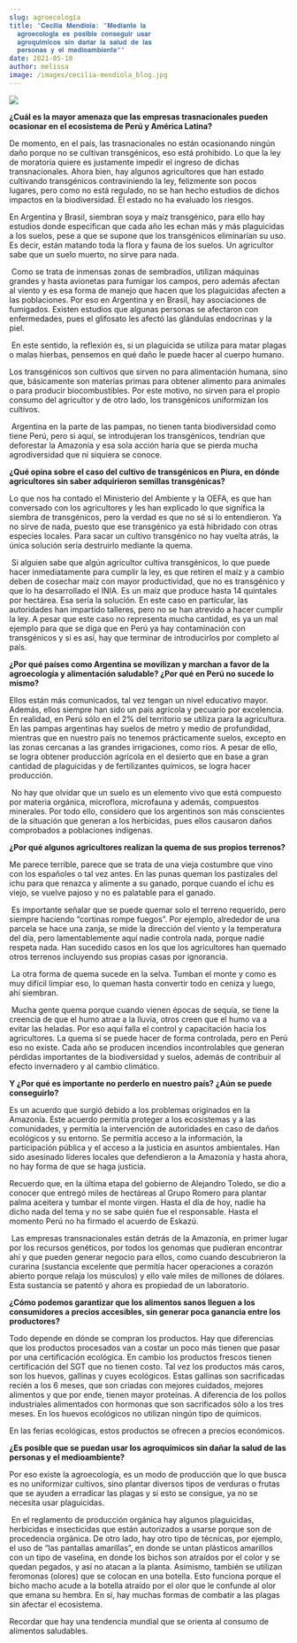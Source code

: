 ```yaml
---
slug: agroecología
title: "𝐂𝐞𝐜𝐢𝐥𝐢𝐚 𝐌𝐞𝐧𝐝𝐢𝐨𝐥𝐚: ❞𝐌𝐞𝐝𝐢𝐚𝐧𝐭𝐞 𝐥𝐚
  𝐚𝐠𝐫𝐨𝐞𝐜𝐨𝐥𝐨𝐠𝐢́𝐚 𝐞𝐬 𝐩𝐨𝐬𝐢𝐛𝐥𝐞 𝐜𝐨𝐧𝐬𝐞𝐠𝐮𝐢𝐫 𝐮𝐬𝐚𝐫
  𝐚𝐠𝐫𝐨𝐪𝐮𝐢́𝐦𝐢𝐜𝐨𝐬 𝐬𝐢𝐧 𝐝𝐚𝐧̃𝐚𝐫 𝐥𝐚 𝐬𝐚𝐥𝐮𝐝 𝐝𝐞 𝐥𝐚𝐬
  𝐩𝐞𝐫𝐬𝐨𝐧𝐚𝐬 𝐲 𝐞𝐥 𝐦𝐞𝐝𝐢𝐨𝐚𝐦𝐛𝐢𝐞𝐧𝐭𝐞❞"
date: 2021-05-10
author: melissa
image: /images/cecilia-mendiola_blog.jpg
---
```

![](/images/cecilia-mendiola_blog.jpg)

**¿Cuál es la mayor amenaza que las empresas trasnacionales pueden ocasionar en el ecosistema de Perú y América Latina?**

De momento, en el país, las trasnacionales no están ocasionando ningún daño porque no se cultivan transgénicos, eso está prohibido. Lo que la ley de moratoria quiere es justamente impedir el ingreso de dichas transnacionales. Ahora bien, hay algunos agricultores que han estado cultivando transgénicos contraviniendo la ley, felizmente son pocos lugares, pero como no está regulado, no se han hecho estudios de dichos impactos en la biodiversidad. El estado no ha evaluado los riesgos.

En Argentina y Brasil, siembran soya y maíz transgénico, para ello hay estudios donde especifican que cada año les echan más y más plaguicidas a los suelos, pese a que se supone que los transgénicos eliminarían su uso. Es decir, están matando toda la flora y fauna de los suelos. Un agricultor sabe que un suelo muerto, no sirve para nada.

 Como se trata de inmensas zonas de sembradíos, utilizan máquinas grandes y hasta avionetas para fumigar los campos, pero además afectan al viento y es esa forma de manejo que hacen que los plaguicidas afecten a las poblaciones. Por eso en Argentina y en Brasil, hay asociaciones de fumigados. Existen estudios que algunas personas se afectaron con enfermedades, pues el glifosato les afectó las glándulas endocrinas y la piel.

 En este sentido, la reflexión es, si un plaguicida se utiliza para matar plagas o malas hierbas, pensemos en qué daño le puede hacer al cuerpo humano.

Los transgénicos son cultivos que sirven no para alimentación humana, sino que, básicamente son materias primas para obtener alimento para animales o para producir biocombustibles. Por este motivo, no sirven para el propio consumo del agricultor y de otro lado, los transgénicos uniformizan los cultivos.

 Argentina en la parte de las pampas, no tienen tanta biodiversidad como tiene Perú, pero si aquí, se introdujeran los transgénicos, tendrían que deforestar la Amazonía y esa sola acción haría que se pierda mucha agrodiversidad que ni siquiera se conoce.



**¿Qué opina sobre el caso del cultivo de transgénicos en Piura, en dónde agricultores sin saber adquirieron semillas transgénicas?**

Lo que nos ha contado el Ministerio del Ambiente y la OEFA, es que han conversado con los agricultores y les han explicado lo que significa la siembra de transgénicos, pero la verdad es que no sé si lo entendieron. Ya no sirve de nada, puesto que ese transgénico ya está hibridado con otras especies locales. Para sacar un cultivo transgénico no hay vuelta atrás, la única solución sería destruirlo mediante la quema.

 Si alguien sabe que algún agricultor cultiva transgénicos, lo que puede hacer inmediatamente para cumplir la ley, es que retiren el maíz y a cambio deben de cosechar maíz con mayor productividad, que no es transgénico y que lo ha desarrollado el INIA. Es un maíz que produce hasta 14 quintales por hectárea. Esa sería la solución. En este caso en particular, las autoridades han impartido talleres, pero no se han atrevido a hacer cumplir la ley. A pesar que este caso no representa mucha cantidad, es ya un mal ejemplo para que se diga que en Perú ya hay contaminación con transgénicos y si es así, hay que terminar de introducirlos por completo al país.



**¿Por qué países como Argentina se movilizan y marchan a favor de la agroecología y alimentación saludable? ¿Por qué en Perú no sucede lo mismo?**

Ellos están más comunicados, tal vez tengan un nivel educativo mayor. Además, ellos siempre han sido un país agrícola y pecuario por excelencia. En realidad, en Perú sólo en el 2% del territorio se utiliza para la agricultura. En las pampas argentinas hay suelos de metro y medio de profundidad, mientras que en nuestro país no tenemos prácticamente suelos, excepto en las zonas cercanas a las grandes irrigaciones, como ríos. A pesar de ello, se logra obtener producción agrícola en el desierto que en base a gran cantidad de plaguicidas y de fertilizantes químicos, se logra hacer producción.

 No hay que olvidar que un suelo es un elemento vivo que está compuesto por materia orgánica, microflora, microfauna y además, compuestos minerales. Por todo ello, considero que los argentinos son más conscientes de la situación que generan a los herbicidas, pues ellos causaron daños comprobados a poblaciones indígenas.



**¿Por qué algunos agricultores realizan la quema de sus propios terrenos?**

Me parece terrible, parece que se trata de una vieja costumbre que vino con los españoles o tal vez antes. En las punas queman los pastizales del ichu para que renazca y alimente a su ganado, porque cuando el ichu es viejo, se vuelve pajoso y no es palatable para el ganado.

 Es importante señalar que se puede quemar solo el terreno requerido, pero siempre haciendo “cortinas rompe fuegos”. Por ejemplo, alrededor de una parcela se hace una zanja, se mide la dirección del viento y la temperatura del día, pero lamentablemente aquí nadie controla nada, porque nadie respeta nada. Han sucedido casos en los que los agricultores han quemado otros terrenos incluyendo sus propias casas por ignorancia.

 La otra forma de quema sucede en la selva. Tumban el monte y como es muy difícil limpiar eso, lo queman hasta convertir todo en ceniza y luego, ahí siembran.

 Mucha gente quema porque cuando vienen épocas de sequía, se tiene la creencia de que el humo atrae a la lluvia, otros creen que el humo va a evitar las heladas. Por eso aquí falla el control y capacitación hacia los agricultores. La quema sí se puede hacer de forma controlada, pero en Perú eso no existe. Cada año se producen incendios incontrolables que generan pérdidas importantes de la biodiversidad y suelos, además de contribuir al efecto invernadero y al cambio climático.



**Y ¿Por qué es importante no perderlo en nuestro país? ¿Aún se puede conseguirlo?**

Es un acuerdo que surgió debido a los problemas originados en la Amazonía. Este acuerdo permitía proteger a los ecosistemas y a las comunidades, y permitía la intervención de autoridades en caso de daños ecológicos y su entorno. Se permitía acceso a la información, la participación pública y el acceso a la justicia en asuntos ambientales. Han sido asesinado líderes locales que defendieron a la Amazonía y hasta ahora, no hay forma de que se haga justicia.

Recuerdo que, en la última etapa del gobierno de Alejandro Toledo, se dio a conocer que entregó miles de hectáreas al Grupo Romero para plantar palma aceitera y tumbar el monte virgen. Hasta el día de hoy, nadie ha dicho nada del tema y no se sabe quién fue el responsable. Hasta el momento Perú no ha firmado el acuerdo de Eskazú.

 Las empresas transnacionales están detrás de la Amazonía, en primer lugar por los recursos genéticos, por todos los genomas que pudieran encontrar ahí y que pueden generar negocio para ellos, como cuando descubrieron la curarina (sustancia excelente que permitía hacer operaciones a corazón abierto porque relaja los músculos) y ello vale miles de millones de dólares. Esta sustancia se patentó y ahora es propiedad de un laboratorio.



**¿Cómo podemos garantizar que los alimentos sanos lleguen a los consumidores a precios accesibles, sin generar poca ganancia entre los productores?**

Todo depende en dónde se compran los productos. Hay que diferencias que los productos procesados van a costar un poco más tienen que pasar por una certificación ecológica. En cambio los productos frescos tienen certificación del SGT que no tienen costo. Tal vez los productos más caros, son los huevos, gallinas y cuyes ecológicos. Estas gallinas son sacrificadas recién a los 6 meses, que son criadas con mejores cuidados, mejores alimentos y que por ende, tienen mayor proteínas. A diferencia de los pollos industriales alimentados con hormonas que son sacrificados sólo a los tres meses. En los huevos ecológicos no utilizan ningún tipo de químicos.

En las ferias ecológicas, estos productos se ofrecen a precios económicos.



**¿Es posible que se puedan usar los agroquímicos sin dañar la salud de las personas y el medioambiente?**

Por eso existe la agroecología, es un modo de producción que lo que busca es no uniformizar cultivos, sino plantar diversos tipos de verduras o frutas que se ayuden a erradicar las plagas y si esto se consigue, ya no se necesita usar plaguicidas.

 En el reglamento de producción orgánica hay algunos plaguicidas, herbicidas e insecticidas que están autorizados a usarse porque son de procedencia orgánica. De otro lado, hay otro tipo de técnicas, por ejemplo, el uso de “las pantallas amarillas”, en donde se untan plásticos amarillos con un tipo de vaselina, en donde los bichos son atraídos por el color y se quedan pegados, y así no atacan a la planta. Asimismo, también se utilizan feromonas (olores) que se colocan en una botella. Esto funciona porque el bicho macho acude a la botella atraído por el olor que le confunde al olor que emana su hembra. En sí, hay muchas formas de combatir a las plagas sin afectar el ecosistema.

Recordar que hay una tendencia mundial que se orienta al consumo de alimentos saludables.